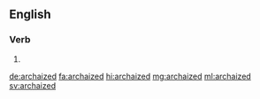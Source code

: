 ==English==

===Verb===
{{head|en|verb form}}

# {{en-past of|archaize}}

[[de:archaized]]
[[fa:archaized]]
[[hi:archaized]]
[[mg:archaized]]
[[ml:archaized]]
[[sv:archaized]]